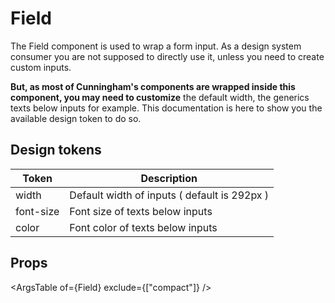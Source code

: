
<Meta title="Components/Forms/Field/Doc" component={Field}/>


# Field

The Field component is used to wrap a form input. As a design system consumer you are
not supposed to directly use it, unless you need to create custom inputs.

**But, as most of Cunningham's components are wrapped inside this component, you may need to customize**
the default width, the generics texts below inputs for example. This documentation is here to show you the
available design token to do so.

## Design tokens

| Token        	| Description                 	|
|---------------	|-----------------------------	|
| width 	| Default width of inputs ( default is 292px ) 	|
| font-size 	| Font size of texts below inputs 	|
| color 	| Font color of texts below inputs 	|

## Props

<ArgsTable of={Field} exclude={["compact"]} />